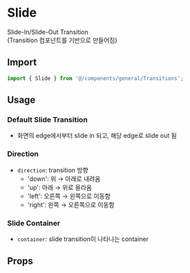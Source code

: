 
<Meta of={SlideStories} />

# Slide

Slide-In/Slide-Out Transition<br />
(Transition 컴포넌트를 기반으로 만들어짐)

## Import

```js
import { Slide } from '@/components/general/Transitions';
```

## Usage

### Default Slide Transition

- 화면의 edge에서부터 slide in 되고, 해당 edge로 slide out 됨

<Canvas of={SlideStories.DefaultSlideTransition} />

### Direction

- `direction`: transition 방향
  - 'down': 위 → 아래로 내려옴
  - 'up': 아래 → 위로 올라옴
  - 'left': 오른쪽 → 왼쪽으로 이동함
  - 'right': 왼쪽 → 오른쪽으로 이동함

<Canvas of={SlideStories.Direction} />

### Slide Container

- `container`: slide transition이 나타나는 container

<Canvas of={SlideStories.SlideContainer} />

## Props

<ArgTypes of={SlideStories} sort="alpha" />
